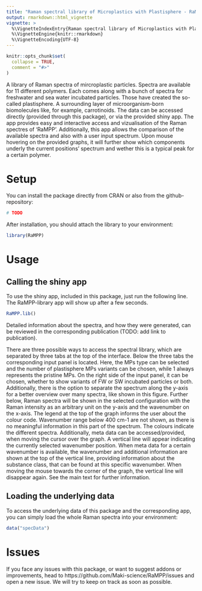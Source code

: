 ```yaml
---
title: "Raman spectral library of Microplastics with Plastisphere - RaMPP"
output: rmarkdown::html_vignette
vignette: >
  %\VignetteIndexEntry{Raman spectral library of Microplastics with Plastisphere - RaMPP}
  %\VignetteEngine{knitr::rmarkdown}
  %\VignetteEncoding{UTF-8}
---
```


```r
knitr::opts_chunk$set(
  collapse = TRUE,
  comment = "#>"
)
```

A library of Raman spectra of mircroplastic particles.
Spectra are available for 11 different polymers. Each comes along with a bunch of
spectra for freshwater and sea water incubated particles. Those have created the
so-called plastisphere. A surrounding layer of microorganism-born biomolecules like,
for example, carrotinoids. The data can be accessed directly (provided through this package),
or via the provided shiny app. The app provides easy and interactive access and
vizualisation of the Raman spectres of 'RaMPP'. Additionally, this app allows the
comparison of the available spectra and also with a user input spectrum. Upon mouse hovering 
on the provided graphs, it will further show which components underly the current positions'
spectrum and wether this is a typical peak for a certain polymer.


# Setup
You can install the package directly from CRAN or also from the github-repository:
```r
# TODO
```

After installation, you should attach the library to your environment:
```r
library(RaMPP)
```

# Usage

## Calling the shiny app
To use the shiny app, included in this package, just run the following line. The RaMPP-library app will show up after a few seconds.
```r
RaMPP.lib()
```

Detailed information about the spectra, and how they were generated, can be reviewed in the corresponding publication (TODO: add link to publication). 

There are three possible ways to access the spectral library, which are separated by three tabs at the top of the interface. Below the three tabs the corresponding input panel is located. Here, the MPs type can be selected and the number of plastisphere MPs variants can be chosen, while 1 always represents the pristine MPs. On the right side of the input panel, it can be chosen, whether to show variants of FW or SW incubated particles or both. Additionally, there is the option to separate the spectrum along the y-axis for a better overview over many spectra, like shown in this figure. Further below, Raman spectra will be shown in the selected configuration with the Raman intensity as an arbitrary unit on the y-axis and the wavenumber on the x-axis. The legend at the top of the graph informs the user about the colour code. Wavenumber range below 400 cm-1 are not shown, as there is no meaningful information in this part of the spectrum. The colours indicate the different spectra. Additionally, meta data can be accessed/provided, when moving the cursor over the graph. A vertical line will appear indicating the currently selected wavenumber position. When meta data for a certain wavenumber is available, the wavenumber and additional information are shown at the top of the vertical line, providing information about the substance class, that can be found at this specific wavenumber. When moving the mouse towards the corner of the graph, the vertical line will disappear again. See the main text for further information.


## Loading the underlying data
To access the underlying data of this package and the corresponding app, you can simply load the whole Raman spectra into your environment:
```r
data("specData")
```



# Issues
If you face any issues with this package, or want to suggest addons or improvements, head to https://github.com/Maki-science/RaMPP/issues and open a new issue. We will try to keep on track as soon as possible.


